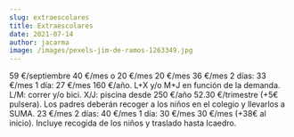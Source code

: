 ```yaml
---
slug: extraescolares
title: Extraescolares
date: 2021-07-14
author: jacarma
image: /images/pexels-jim-de-ramos-1263349.jpg
---
```


<Grid>
  <Card
    title="Tardes de septiembre"
    image="/images/tardes.jpg"
    by="Docendo"
    schedule="De lunes a viernes 15:00-17:00"
    link="http://www.docendo.es/alta/"
  >
    59 €/septiembre
  </Card>
  <Card
    title="Matinera"
    image="/images/matinera.jpg"
    by="Docendo"
    schedule="De lunes a viernes 8:00-09:00 o 8:30-09:00"
    link="http://www.docendo.es/alta/"
  >
    40 €/mes o 20 €/mes
  </Card>
  <Card
    title="Divercole"
    image="/images/divercole.jpg"
    by="Docendo"
    schedule="Viernes 15:00-17:00"
    link="http://www.docendo.es/alta/"
  >
    20 €/mes
  </Card>
  <Card
    title="Patinaje"
    image="/images/patines.jpg"
    by="Docendo"
    schedule="Lunes y miércoles 16:30-18:00"
    link="http://www.docendo.es/alta/"
  >
    36 €/mes
  </Card>
  <Card
    title="Baloncesto"
    image="/images/baloncesto.jpg"
    by="Docendo"
    schedule="Lunes y miércoles 16:30-18:00"
    link="http://www.lenaesport.com"
  >
    2 días: 33 €/mes 1 día: 27 €/mes
  </Card>
  <Card
    title="Triatlón"
    image="/images/ciclistas.jpg"
    by="Federación de Triatlón de la CV"
    schedule="L+X y/o M+J 16:30-18:00"
  >
    160 €/año. L+X y/o M+J en función de la demanda. L/M: correr y/o bici. X/J:
    piscina
  </Card>
  <Card
    title="Fútbol"
    image="/images/futbol.jpg"
    by="Simbioze"
    schedule="Lunes y miércoles 16:30-18:45"
    link="/futbol"
    linkTitle="más información"
    matricula="Socios del AMPA 10% descuento"
  >
    desde 250 €/año
  </Card>
  <Card
    title="Natación"
    image="/images/piscina.jpg"
    by="SUMA"
    schedule="Lunes 16:45-17:30"
    matricula=""
  >
    52.30 €/trimestre (+5€ pulsera). Los padres deberán recoger a los niños en
    el colegio y llevarlos a SUMA.
  </Card>
  <Card
    title="Baile moderno"
    image="/images/dance.jpg"
    by="Docendo"
    schedule="Martes y jueves 16:30-18:00"
    link="http://www.docendo.es/alta/"
  >
    23 €/mes
  </Card>
  <Card
    title="Judo"
    image="/images/judo.jpeg"
    by="Club Esportiu Valencia"
    schedule="Martes y jueves 16:30-18:00"
    link="https://docs.google.com/forms/d/e/1FAIpQLSfuu6S9o_bdCoTFbE4dW00prWcexvxIpGJvuiNDZLGozkMngw/viewform?vc=0&c=0&w=1&flr=0"
  >
    2 días: 40 €/mes 1 día: 30 €/mes
  </Card>
  <Card
    title="Arte, creatividad y sus artistas “manualidades”"
    image="/images/arte.jpg"
    by="Icaedro"
    schedule="Jueves 16:30-18:00"
    link="http://www.icaedro.com"
  >
    30 €/mes (+38€ al inicio). Incluye recogida de los niños y traslado hasta Icaedro.

  </Card>
</Grid>
